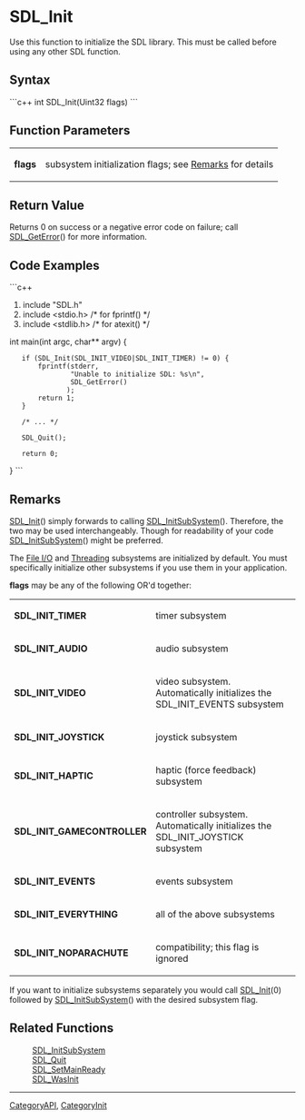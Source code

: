 <!-- pragma section-numbers off -->
<!-- pragma camelcase off -->

= SDL_Init =
Use this function to initialize the SDL library.  This must be called before using any other SDL function.


== Syntax ==
```c++
int SDL_Init(Uint32 flags)
```

== Function Parameters ==
{|
|'''flags'''
|subsystem initialization flags; see [[#Remarks|Remarks]] for details
|}

== Return Value ==
Returns 0 on success or a negative error code on failure; call [[SDL_GetError]]() for more information.

== Code Examples ==
```c++
#include "SDL.h"
#include <stdio.h> /* for fprintf() */
#include <stdlib.h> /* for atexit() */

int main(int argc, char** argv) {
    if (SDL_Init(SDL_INIT_VIDEO|SDL_INIT_TIMER) != 0) {
        fprintf(stderr,
                "Unable to initialize SDL: %s\n",
                SDL_GetError()
               );
        return 1;
    }

    /* ... */

    SDL_Quit();

    return 0;
}
```

== Remarks ==
[[SDL_Init]]() simply forwards to calling [[SDL_InitSubSystem]]().  Therefore, the two may be used interchangeably. Though for readability of your code [[SDL_InitSubSystem]]() might be preferred.

The [[CategoryIO|File I/O]] and [[CategoryThread|Threading]] subsystems are initialized by default.  You must specifically initialize other subsystems if you use them in your application.

'''flags''' may be any of the following OR'd together:

<!-- #The following content is included on <code>SDL_InitSubSystem</code>.  Any changes between these comments will be reflected there as well.  Please use caution when editing.  Start Include here. -->

{|
|'''SDL_INIT_TIMER'''
|timer subsystem
|-
|'''SDL_INIT_AUDIO'''
|audio subsystem
|-
|'''SDL_INIT_VIDEO'''
|video subsystem. Automatically initializes the SDL_INIT_EVENTS subsystem
|-
|'''SDL_INIT_JOYSTICK'''
|joystick subsystem
|-
|'''SDL_INIT_HAPTIC'''
|haptic (force feedback) subsystem
|-
|'''SDL_INIT_GAMECONTROLLER'''
|controller subsystem.  Automatically initializes the SDL_INIT_JOYSTICK subsystem
|-
|'''SDL_INIT_EVENTS'''
|events subsystem
|-
|'''SDL_INIT_EVERYTHING'''
|all of the above subsystems
|-
|'''SDL_INIT_NOPARACHUTE'''
|compatibility; this flag is ignored
|}

<!-- #End Include here. -->

If you want to initialize subsystems separately you would call [[SDL_Init]](0) followed by [[SDL_InitSubSystem]]() with the desired subsystem flag.

== Related Functions ==
:[[SDL_InitSubSystem]]
:[[SDL_Quit]]
:[[SDL_SetMainReady]]
:[[SDL_WasInit]]

----
[[CategoryAPI]], [[CategoryInit]]
